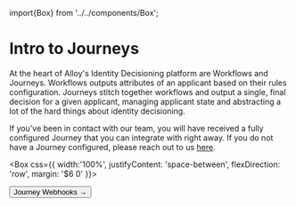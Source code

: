 import{Box} from '../../components/Box';

# Intro to Journeys

At the heart of Alloy's Identity Decisioning platform are Workflows and Journeys. Workflows outputs attributes of an applicant based on their rules configuration.
Journeys stitch together workflows and output a single, final decision for a given applicant, managing applicant state and abstracting a lot of the hard things about identity decisioning.

If you've been in contact with our team, you will have received a fully configured Journey that you can integrate with right away. If you do not have a Journey configured, please reach out to us [here](https://www.alloy.com/contact).


<Box css={{
    width:'100%',
    justifyContent: 'space-between',
    flexDirection: 'row',
    margin: '$6 0'
}}>
<div />
<StyledLink href={'/journeys/webhooks'}><Button size={ButtonSize.large}> Journey Webhooks → </Button></StyledLink>
</Box>


